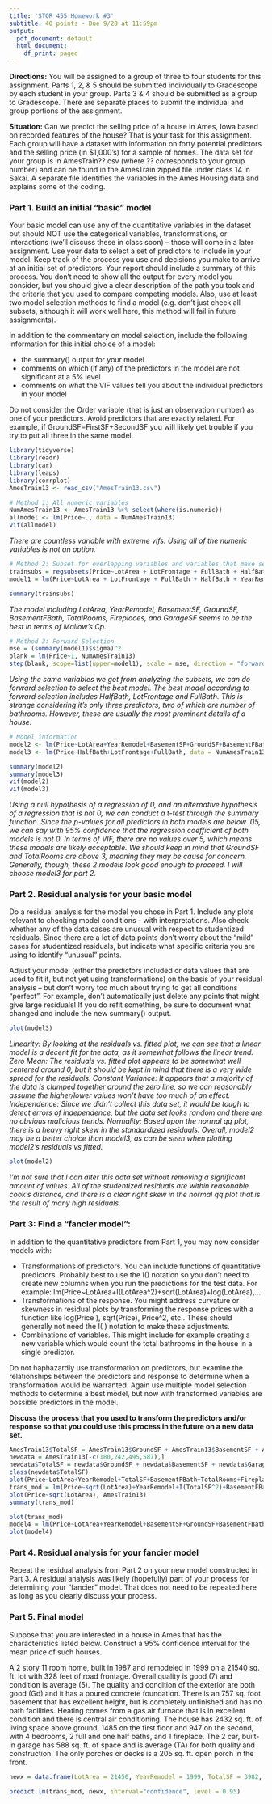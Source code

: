 ```yaml
---
title: 'STOR 455 Homework #3'
subtitle: 40 points - Due 9/28 at 11:59pm
output:
  pdf_document: default
  html_document:
    df_print: paged
---
```


__Directions:__ You will be assigned to a group of three to four students for this assignment. Parts 1, 2, & 5 should be submitted individually to Gradescope by each student in your group. Parts 3 & 4 should be submitted as a group to Gradescope. There are separate places to submit the individual and group portions of the assignment. 
    
__Situation:__ Can we predict the selling price of a house in Ames, Iowa based on recorded features of the house? That is your task for this assignment. Each group will have a dataset with information on forty potential predictors and the selling price (in $1,000’s) for a sample of homes. The data set for your group is in AmesTrain??.csv (where ?? corresponds to your group number) and can be found in the AmesTrain zipped file under class 14 in Sakai. A separate file identifies the variables in the Ames Housing data and explains some of the coding.

### Part 1. Build an initial “basic” model ###    
Your basic model can use any of the quantitative variables in the dataset but should NOT use the categorical variables, transformations, or interactions (we’ll discuss these in class soon) – those will come in a later assignment. Use your data to select a set of predictors to include in your model. Keep track of the process you use and decisions you make to arrive at an initial set of predictors. Your report should include a summary of this process. You don’t need to show all the output for every model you consider, but you should give a clear description of the path you took and the criteria that you used to compare competing models. Also, use at least two model selection methods to find a model (e.g. don’t just check all subsets, although it will work well here, this method will fail in future assignments).  
    
In addition to the commentary on model selection, include the following information for this initial choice of a model:

* the summary() output for your model
* comments on which (if any) of the predictors in the model are not significant at a 5% level
* comments on what the VIF values tell you about the individual predictors in your model
    
Do not consider the Order variable (that is just an observation number) as one of your predictors. Avoid predictors that are exactly related. For example, if GroundSF=FirstSF+SecondSF you will likely get trouble if you try to put all three in the same model. 

```r
library(tidyverse)
library(readr)
library(car)
library(leaps)
library(corrplot)
AmesTrain13 <- read_csv("AmesTrain13.csv")

# Method 1: All numeric variables
NumAmesTrain13 <- AmesTrain13 %>% select(where(is.numeric))
allmodel <- lm(Price~., data = NumAmesTrain13)
vif(allmodel)
```

*There are countless variable with extreme vifs. Using all of the numeric variables is not an option.*

```r
# Method 2: Subset for overlapping variables and variables that make sense
trainsubs = regsubsets(Price~LotArea + LotFrontage + FullBath + HalfBath + YearRemodel + BasementSF + GroundSF + BasementFBath + BasementHBath + TotalRooms + Fireplaces + GarageSF + WoodDeckSF, data = NumAmesTrain13)
model1 = lm(Price~LotArea + LotFrontage + FullBath + HalfBath + YearRemodel + BasementSF + GroundSF + BasementFBath + BasementHBath + TotalRooms + Fireplaces + GarageSF + WoodDeckSF, data = NumAmesTrain13)

summary(trainsubs)
```

*The model including LotArea, YearRemodel, BasementSF, GroundSF, BasementFBath, TotalRooms, Fireplaces, and GarageSF seems to be the best in terms of Mallow's Cp. *

```r
# Method 3: Forward Selection
mse = (summary(model1)$sigma)^2
blank = lm(Price~1, NumAmesTrain13)
step(blank, scope=list(upper=model1), scale = mse, direction = "forward", trace = TRUE)
```

*Using the same variables we got from analyzing the subsets, we can do forward selection to select the best model. The best model according to forward selection includes HalfBath, LotFrontage and FullBath. This is strange considering it's only three predictors, two of which are number of bathrooms. However, these are usually the most prominent details of a house.*

```r
# Model information
model2 <- lm(Price~LotArea+YearRemodel+BasementSF+GroundSF+BasementFBath+TotalRooms+Fireplaces+GarageSF, data = NumAmesTrain13)
model3 <- lm(Price~HalfBath+LotFrontage+FullBath, data = NumAmesTrain13)

summary(model2)
summary(model3)
vif(model2)
vif(model3)
```

*Using a null hypothesis of a regression of 0, and an alternative hypothesis of a regression that is not 0, we can conduct a t-test through the summary function. Since the p-values for all predictors in both models are below .05, we can say with 95% confidence that the regression coefficient of both models is not 0. In terms of VIF, there are no values over 5, which means these models are likely acceptable. We should keep in mind that GroundSF and TotalRooms are above 3, meaning they may be cause for concern. Generally, though, these 2 models look good enough to proceed. I will choose model3 for part 2.*
       
### Part 2. Residual analysis for your basic model ###    
Do a residual analysis for the model you chose in Part 1. Include any plots relevant to checking model conditions - with interpretations. Also check whether any of the data cases are unusual with respect to studentized residuals. Since there are a lot of data points don’t worry about the “mild” cases for studentized residuals, but indicate what specific criteria you are using to identify “unusual” points. 
   
Adjust your model (either the predictors included or data values that are used to fit it, but not yet using transformations) on the basis of your residual analysis – but don’t worry too much about trying to get all conditions “perfect”.  For example, don’t automatically just delete any points that might give large residuals! If you do refit something, be sure to document what changed and include the new summary() output.

```r
plot(model3)
```

*Linearity: By looking at the residuals vs. fitted plot, we can see that a linear model is a decent fit for the data, as it somewhat follows the linear trend.*
*Zero Mean: The residuals vs. fitted plot appears to be somewhat well centered around 0, but it should be kept in mind that there is a very wide spread for the residuals.*
*Constant Variance: It appears that a majority of the data is clumped together around the zero line, so we can reasonably assume the higher/lower values won't have too much of an effect.*
*Independence: Since we didn't collect this data set, it would be tough to detect errors of independence, but the data set looks random and there are no obvious malicious trends.*
*Normality: Based upon the normal qq plot, there is a heavy right skew in the standardized residuals.*
*Overall, model2 may be a better choice than model3, as can be seen when plotting model2's residuals vs fitted.*

```r
plot(model2)
```
    
*I'm not sure that I can alter this data set without removing a significant amount of values. All of the studentized residuals are within reasonable cook's distance, and there is a clear right skew in the normal qq plot that is the result of many high residuals.*

### Part 3: Find a “fancier model”: ###    
    
In addition to the quantitative predictors from Part 1, you may now consider models with:     

* Transformations of predictors. You can include functions of quantitative predictors. Probably best to use the I() notation so you don’t need to create new columns when you run the predictions for the test data. For example:      lm(Price~LotArea+I(LotArea^2)+sqrt(LotArea)+log(LotArea),... 
* Transformations of the response. You might address curvature or skewness in residual plots by transforming the response prices with a function like log(Price ), sqrt(Price), Price^2, etc..  These should generally not need the I( ) notation to make these adjustments.
* Combinations of variables. This might include for example creating a new variable which would count the total bathrooms in the house in a single predictor.  

Do not haphazardly use transformation on predictors, but examine the relationships between the predictors and response to determine when a transformation would be warranted. Again use multiple model selection methods to determine a best model, but now with transformed variables are possible predictors in the model.

__Discuss the process that you used to transform the predictors and/or response so that you could use this process in the future on a new data set.__

```r
AmesTrain13$TotalSF = AmesTrain13$GroundSF + AmesTrain13$BasementSF + AmesTrain13$GarageSF
newdata = AmesTrain13[-c(180,242,495,587),]
newdata$TotalSF = newdata$GroundSF + newdata$BasementSF + newdata$GarageSF
class(newdata$TotalSF)
plot(Price~LotArea+YearRemodel+TotalSF+BasementFBath+TotalRooms+Fireplaces, AmesTrain13)
trans_mod = lm(Price~sqrt(LotArea)+YearRemodel+I(TotalSF^2)+BasementFBath+TotalRooms+Fireplaces, newdata)
plot(Price~sqrt(LotArea), AmesTrain13)
summary(trans_mod)
```

```r
plot(trans_mod)
model4 = lm(Price~LotArea+YearRemodel+BasementSF+GroundSF+BasementFBath+TotalRooms+Fireplaces+GarageSF, newdata)
plot(model4)
```

### Part 4. Residual analysis for your fancier model ###    

Repeat the residual analysis from Part 2 on your new model constructed in Part 3. A residual analysis was likely (hopefully) part of your process for determining your "fancier" model. That does not need to be repeated here as long as you clearly discuss your process.

### Part 5. Final model ###     

Suppose that you are interested in a house in Ames that has the characteristics listed below. Construct a 95% confidence interval for the mean price of such houses.

A 2 story 11 room home, built in 1987 and remodeled in 1999 on a 21540 sq. ft. lot with 328 feet of road frontage. Overall quality is good (7) and condition is average (5). The quality and condition of the exterior are both good (Gd) and it has a poured concrete foundation. There is an 757 sq. foot basement that has excellent height, but is completely unfinished and has no bath facilities. Heating comes from a gas air furnace that is in excellent condition and there is central air conditioning. The house has 2432 sq. ft. of living space above ground, 1485 on the first floor and 947 on the second, with 4 bedrooms, 2 full and one half baths, and 1 fireplace. The 2 car, built-in garage has 588 sq. ft. of space and is average (TA) for both quality and construction. The only porches or decks is a 205 sq. ft. open porch in the front. 

```r
newx = data.frame(LotArea = 21450, YearRemodel = 1999, TotalSF = 3982, BasementFBath = 0, TotalRooms = 11, Fireplaces = 1)

predict.lm(trans_mod, newx, interval="confidence", level = 0.95)
```


